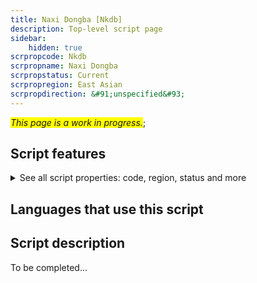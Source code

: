 ```yaml
---
title: Naxi Dongba [Nkdb]
description: Top-level script page
sidebar:
    hidden: true
scrpropcode: Nkdb
scrpropname: Naxi Dongba
scrpropstatus: Current
scrpropregion: East Asian
scrpropdirection: &#91;unspecified&#93;
---
```


<span style='background-color:yellow'>_This page is a work in progress._</span>;


## Script features

<details>
<summary> See all script properties: code, region, status and more</summary>
<ScriptInfo />
</details>

## Languages that use this script

<WsList script='Nkdb' wsMax='5' />

## Script description

To be completed...

